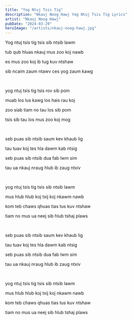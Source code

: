 ```yaml
---
title: "Yog Ntuj Tsis Tig"
description: "Nkauj Noog Hawj Yog Ntuj Tsis Tig Lyrics"
artist: "Nkauj Noog Hawj"
pubDate: "2024-03-29"
heroImage: "/artists/nkauj-noog-hawj.jpg"
---
```


Yog ntuj tsis tig tsis sib ntsib lawm

tub qub hluas nkauj mus zoo koj nawb

es mus zoo koj ib tug kuv ntshaw

sib ncaim zaum ntawv ces yog zaum kawg

<br />

yog ntuj tsis tig tsis rov sib pom

muab los lus kawg los hais rau koj

zoo siab tiam no tau los sib pom

tsis sib tau los mus zoo koj mog

<br />

seb puas sib ntsib saum kev khaub lig

tau tuav koj tes hla dawm kab ntsig

seb puas sib ntsib dua fab lwm sim

tau ua nkauj nraug hlub ib zaug ntxiv

<br />

yog ntuj tsis tig tsis sib ntsib lawm

mus hlub hlub koj txij koj nkawm nawb

kom teb chaws qhuas tias tus kuv ntshaw

tiam no mus ua neej sib hlub tshaj plaws

<br />

seb puas sib ntsib saum kev khaub lig

tau tuav koj tes hla dawm kab ntsig

seb puas sib ntsib dua fab lwm sim

tau ua nkauj nraug hlub ib zaug ntxiv

<br />

yog ntuj tsis tig tsis sib ntsib lawm

mus hlub hlub koj txij koj nkawm nawb

kom teb chaws qhuas tias tus kuv ntshaw

tiam no mus ua neej sib hlub tshaj plaws
